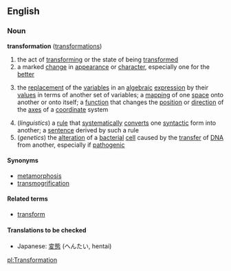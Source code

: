 ==English==
===Noun===
'''transformation''' ([[transformations]])

# the act of [[transforming]] or the state of being [[transformed]]
# a marked [[change]] in [[appearance]] or [[character]], especially one for the [[better]]
#{{mathematics}} the [[replacement]] of the [[variable]]s in an [[algebraic]] [[expression]] by their [[value]]s in terms of another set of variables; a [[mapping]] of one [[space]] onto another or onto itself; a [[function]] that changes the [[position]] or [[direction]] of the [[axes]] of a [[coordinate]] system
#(''linguistics'') a [[rule]] that [[systematically]] [[convert]]s one [[syntactic]] form into another; a [[sentence]] derived by such a rule
#(''genetics'') the [[alteration]] of a [[bacterial]] [[cell]] caused by the [[transfer]] of [[DNA]] from another, especially if [[pathogenic]]

====Synonyms====
*[[metamorphosis]]
*[[transmogrification]]

====Related terms====
*[[transform]]

====Translations to be checked====
*Japanese: [[変態]] (へんたい, hentai)

[[pl:Transformation]]